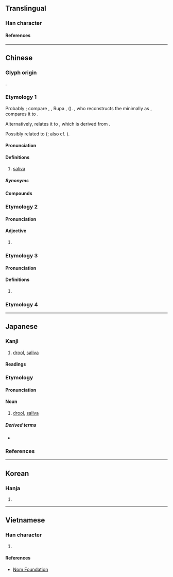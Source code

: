 {{character info}}
==Translingual==

===Han character===
{{Han char|rn=85|rad=水|as=06|sn=9|four=32141|canj=ENKM,ENKV|ids=⿰氵延}}

====References====
{{Han ref|kx=0626.210|dkj=17536|dj=1029.020|hdz=31610.010|uh=6D8E}}

----

==Chinese==

===Glyph origin===
{{Han etym}}
{{Han compound|水|延|ls=psc|c1=s|c2=p|t1=water}}.

===Etymology 1===
{{zh-forms|alt=㳄,㵪,唌,㳭,湺,𣵿,𠿢}}
Probably {{der|zh|sit}}; compare {{cog|cvg|har||phlegm}}, {{cog|lsh|hahal||phlegm}}, Rupa {{cog|sdp|nəkʰɔ̃ː||phlegm}}, {{cog|sit-jap|tɯɴɢar||sputum}} ({{zh-ref|Bodt, 2021}}). {{zh-ref|Schuessler (2007)}}, who reconstructs the {{cog|och|-}} minimally as {{m|und|*(s-)lan}}, compares it to {{cog|bo|tr=zlan|t=moisture}}.

Alternatively, {{zh-ref|Schuessler (2007)}} relates it to {{cog|th|น้ำลาย}}, which is derived from {{cog|tai-pro|*laːjᴬ||saliva}}.

Possibly related to {{och-l|羨|id=2|to envy}} ({{zh-ref|Wang, 1982}}; also cf. {{zh-ref|Baxter and Sagart, 2014}}).

====Pronunciation====
{{zh-pron
|m=xián
|m-s=xuan2
|c=jin4
|c-t=yen3
|g=xien4
|h=pfs=sièn;gd=yan2
|j=han1
|mb=
|md=iòng
|mn=siân/twv:iân
|mn-t=iêng6/iang6
|w=3hhi
|x=sienn2
|mc=1
|oc=y,1
|cat=n
}}

====Definitions====
{{zh-hanzi}}

# [[saliva]]

=====Synonyms=====
{{zh-dial|口水}}

====Compounds====
{{zh-der|垂涎|刮涎|垂涎三尺|垂涎欲滴|涎涎鄧鄧|涎言涎語|涎皮賴臉|涎臉涎皮|涎尾|涎鄧鄧|涎臉|染指垂涎|流涎|涎水|涎瞪瞪|涎沫|流涎症|野狐涎|饞涎欲垂|饞涎欲滴|龍涎香|黏涎子|饞涎|頑涎|龍涎|涎腺|口涎|唾涎|嘻皮涎臉|失涎|拖涎|沈涎|涎不癡|涎不答|涎利|涎吐|涎唾|涎涎瞪瞪|涎滑|涎滴|涎漫|涎濊|涎玉沫珠|涎皮涎臉|涎眉鄧眼|涎睨|涎瞪|涎縷|涎纏|涎臉餳眼|清涎|漫涎|痰涎|稠涎|粘涎|蛇涎|蛟涎|蝸涎|迤涎|邪涎|飛涎|香涎|鬼狐涎|黏涎}}

===Etymology 2===
{{zh-forms}}

====Pronunciation====
{{zh-pron
|m=yàn
|mc=2
|oc=n,2
|cat=
}}

====Adjective====
{{zh-hanzi}}

# {{zh-only|湎涎}}

===Etymology 3===
{{zh-forms}}

====Pronunciation====
{{zh-pron
|m=diàn,yàn
|cat=
}}

====Definitions====
{{zh-hanzi}}

# {{zh-only|涎涎}}

===Etymology 4===
{{zh-see|瀾||[[saliva]]}}

----

==Japanese==

===Kanji===
{{ja-kanji|grade=|rs=水07}}

# [[drool]], [[saliva]]

====Readings====
{{ja-readings
|on=せん, えん
|kun=よだれ-
}}

===Etymology===
{{ja-kanjitab|よだれ|yomi=k}}
{{rfe|ja}}

====Pronunciation====
{{ja-pron|よだれ|y=k|acc=0|acc_ref=DJR}}

====Noun====
{{ja-noun|よだれ}}

# [[drool]], [[saliva]]
#: {{syn|ja|唾液|tr1=daeki|びろ|tr2=biro|q2=Tsugaru}}

=====Derived terms=====
* {{ja-r|涎掛け|よだれかけ|[[baby apron]], [[bib]]}}

===References===
<references/>

{{topics|ja|Bodily fluids}}

----

==Korean==

===Hanja===
{{ko-hanja|연}}

# {{rfdef|ko|sort=水07}}

----

==Vietnamese==

===Han character===
{{vi-readings|rs=水07|reading=diên, nhiện}}

# {{rfdef|vi|sort=水07}}

====References====
* [http://nomfoundation.org/common/nom_details.php?codepoint=6d8e Nom Foundation]